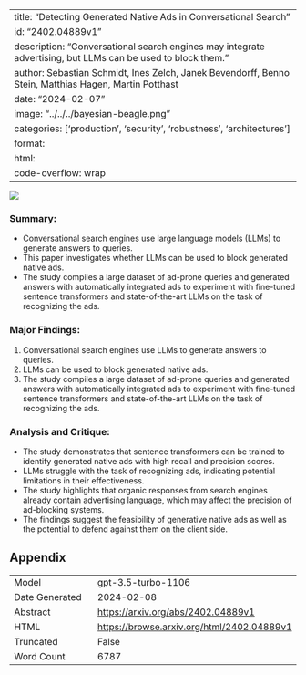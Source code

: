 
---
title: "Detecting Generated Native Ads in Conversational Search"
id: "2402.04889v1"
description: "Conversational search engines may integrate advertising, but LLMs can be used to block them."
author: Sebastian Schmidt, Ines Zelch, Janek Bevendorff, Benno Stein, Matthias Hagen, Martin Potthast
date: "2024-02-07"
image: "../../../bayesian-beagle.png"
categories: ['production', 'security', 'robustness', 'architectures']
format:
  html:
    code-overflow: wrap
---

![](../../../bayesian-beagle.png)

### Summary:
- Conversational search engines use large language models (LLMs) to generate answers to queries.
- This paper investigates whether LLMs can be used to block generated native ads.
- The study compiles a large dataset of ad-prone queries and generated answers with automatically integrated ads to experiment with fine-tuned sentence transformers and state-of-the-art LLMs on the task of recognizing the ads.

### Major Findings:
1. Conversational search engines use LLMs to generate answers to queries.
2. LLMs can be used to block generated native ads.
3. The study compiles a large dataset of ad-prone queries and generated answers with automatically integrated ads to experiment with fine-tuned sentence transformers and state-of-the-art LLMs on the task of recognizing the ads.

### Analysis and Critique:
- The study demonstrates that sentence transformers can be trained to identify generated native ads with high recall and precision scores.
- LLMs struggle with the task of recognizing ads, indicating potential limitations in their effectiveness.
- The study highlights that organic responses from search engines already contain advertising language, which may affect the precision of ad-blocking systems.
- The findings suggest the feasibility of generative native ads as well as the potential to defend against them on the client side.

## Appendix

|          |          |
|----------|----------|
| Model     | gpt-3.5-turbo-1106       |
| Date Generated     | 2024-02-08       |
| Abstract | [https://arxiv.org/abs/2402.04889v1](https://arxiv.org/abs/2402.04889v1)        |
| HTML     | [https://browse.arxiv.org/html/2402.04889v1](https://browse.arxiv.org/html/2402.04889v1)       |
| Truncated       | False       |
| Word Count       | 6787       |